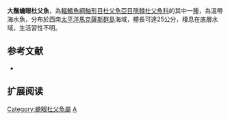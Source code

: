 {{Speciesbox
| name = 大鬚蟾眼杜父魚
| image = 
| image_width = 250px
| image_caption = 
| status = NE
| status_system = IUCN3.1
| genus = Ambophthalmos
| species = magnicirrus
| authority = [[Nelson|Nelson]], 1977
| synonyms = 
}}

'''大鬚蟾眼杜父魚'''，為[[輻鰭魚綱|輻鰭魚綱]][[鮋形目|鮋形目]][[杜父魚亞目|杜父魚亞目]][[隱棘杜父魚科|隱棘杜父魚科]]的其中一[[種|種]]，為溫帶海水魚，分布於西南[[太平洋|太平洋]][[馬克薩斯群島|馬克薩斯群島]]海域，體長可達25公分，棲息在底層水域，生活習性不明。
==参考文献==
*{{FishBase_species|genus=Ambophthalmos|species=magnicirrus|year=2014|month=5}}

== 扩展阅读 ==
{{refbegin}}
{{wikispecies-inline|Ambophthalmos magnicirrus|大鬚蟾眼杜父魚}}
{{refend}}

{{Wikispecies|Ambophthalmos magnicirrus}}
{{Taxonbar|from=Q2466708}}

[[Category:蟾眼杜父魚屬|Category:蟾眼杜父魚屬]]
[[Category:1977年描述的魚類|A]]


{{魚類小作品}}